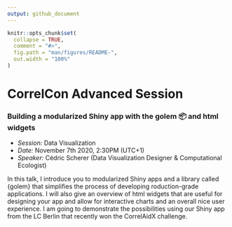 ```yaml
---
output: github_document
---
```


<!-- README.md is generated from README.Rmd. Please edit that file -->

```r
knitr::opts_chunk$set(
  collapse = TRUE,
  comment = "#>",
  fig.path = "man/figures/README-",
  out.width = "100%"
)
```

# CorrelCon Advanced Session

### Building a modularized Shiny app with the golem 📦 and html widgets

* *Session:* Data Visualization  
* *Date:* November 7th 2020, 2:30PM (UTC+1)  
* *Speaker:* Cédric Scherer (Data Visualization Designer & Computational Ecologist)

In this talk, I introduce you to modularized Shiny apps and a library called {golem} that simplifies the process of developing roduction-grade applications. I will also give an overview of html widgets that are useful for designing your app and allow for interactive charts and an overall nice user experience. I am going to demonstrate the possibilities using our Shiny app from the LC Berlin that recently won the CorrelAidX challenge.  

